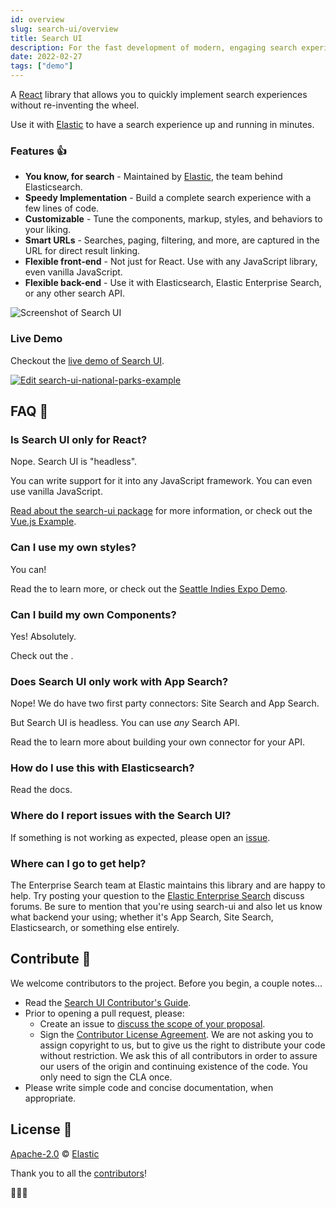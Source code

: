 ```yaml
---
id: overview
slug: search-ui/overview
title: Search UI
description: For the fast development of modern, engaging search experiences. 🎉
date: 2022-02-27
tags: ["demo"]
---
```


A [React](https://reactjs.org) library that allows you to quickly implement search experiences without re-inventing the wheel.

Use it with [Elastic](https://www.elastic.co/) to have a search experience up and running in minutes.

### Features 👍

- **You know, for search** - Maintained by [Elastic](https://elastic.co), the team behind Elasticsearch.
- **Speedy Implementation** - Build a complete search experience with a few lines of code.
- **Customizable** - Tune the components, markup, styles, and behaviors to your liking.
- **Smart URLs** - Searches, paging, filtering, and more, are captured in the URL for direct result linking.
- **Flexible front-end** - Not just for React. Use with any JavaScript library, even vanilla JavaScript.
- **Flexible back-end** - Use it with Elasticsearch, Elastic Enterprise Search, or any other search API.

![Screenshot of Search UI](images/screenshot.png)

### Live Demo

Checkout the [live demo of Search UI](https://search-ui-stable.netlify.com).

[![Edit search-ui-national-parks-example](https://codesandbox.io/static/img/play-codesandbox.svg)](https://codesandbox.io/s/search-ui-national-parks-example-ts-k6u5iz)

## FAQ 🔮

### Is Search UI only for React?

Nope. Search UI is "headless".

You can write support for it into any JavaScript framework. You can even use vanilla JavaScript.

[Read about the search-ui package](https://github.com/elastic/search-ui/tree/master/packages/search-ui) for more information, or check out the [Vue.js Example](https://github.com/elastic/vue-search-ui-demo).

### Can I use my own styles?

You can!

Read the <DocLink id="guides-customizing-styles-and-html" text="Custom Styles and Layout Guide" /> to learn more, or check out the [Seattle Indies Expo Demo](https://github.com/elastic/seattle-indies-expo-search).

### Can I build my own Components?

Yes! Absolutely.

Check out the <DocLink id="guides-creating-your-own-components" text="Build Your Own Component Guide" />.

### Does Search UI only work with App Search?

Nope! We do have two first party connectors: Site Search and App Search.

But Search UI is headless. You can use _any_ Search API.

Read the <DocLink id="connectors-api-custom-connector" /> to learn more about building your own connector for your API.

### How do I use this with Elasticsearch?

Read the <DocLink id="connectors-api-elasticsearch" text="Elasticsearch Connector" /> docs.

### Where do I report issues with the Search UI?

If something is not working as expected, please open an [issue](https://github.com/elastic/search-ui/issues/new).

### Where can I go to get help?

The Enterprise Search team at Elastic maintains this library and are happy to help. Try posting your question to the [Elastic Enterprise Search](https://discuss.elastic.co/c/enterprise-search/84) discuss forums. Be sure to mention that you're using search-ui and also let us know what backend your using; whether it's App Search, Site Search, Elasticsearch, or something else entirely.

## Contribute 🚀

We welcome contributors to the project. Before you begin, a couple notes...

- Read the [Search UI Contributor's Guide](https://github.com/elastic/search-ui/blob/master/CONTRIBUTING.md).
- Prior to opening a pull request, please:
  - Create an issue to [discuss the scope of your proposal](https://github.com/elastic/search-ui/issues).
  - Sign the [Contributor License Agreement](https://www.elastic.co/contributor-agreement/). We are not asking you to assign copyright to us, but to give us the right to distribute your code without restriction. We ask this of all contributors in order to assure our users of the origin and continuing existence of the code. You only need to sign the CLA once.
- Please write simple code and concise documentation, when appropriate.

## License 📗

[Apache-2.0](https://github.com/elastic/search-ui/blob/master/LICENSE.txt) © [Elastic](https://github.com/elastic)

Thank you to all the [contributors](https://github.com/elastic/search-ui/graphs/contributors)!

🙏🙏🙏
